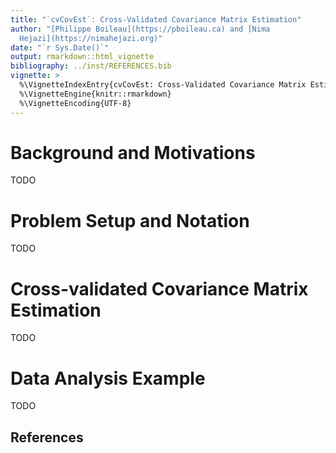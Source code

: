 ```yaml
---
title: "`cvCovEst`: Cross-Validated Covariance Matrix Estimation"
author: "[Philippe Boileau](https://pboileau.ca) and [Nima
  Hejazi](https://nimahejazi.org)"
date: "`r Sys.Date()`"
output: rmarkdown::html_vignette
bibliography: ../inst/REFERENCES.bib
vignette: >
  %\VignetteIndexEntry{cvCovEst: Cross-Validated Covariance Matrix Estimation}
  %\VignetteEngine{knitr::rmarkdown}
  %\VignetteEncoding{UTF-8}
---
```


# Background and Motivations

TODO

# Problem Setup and Notation

TODO

# Cross-validated Covariance Matrix Estimation

TODO

# Data Analysis Example

TODO

## References

